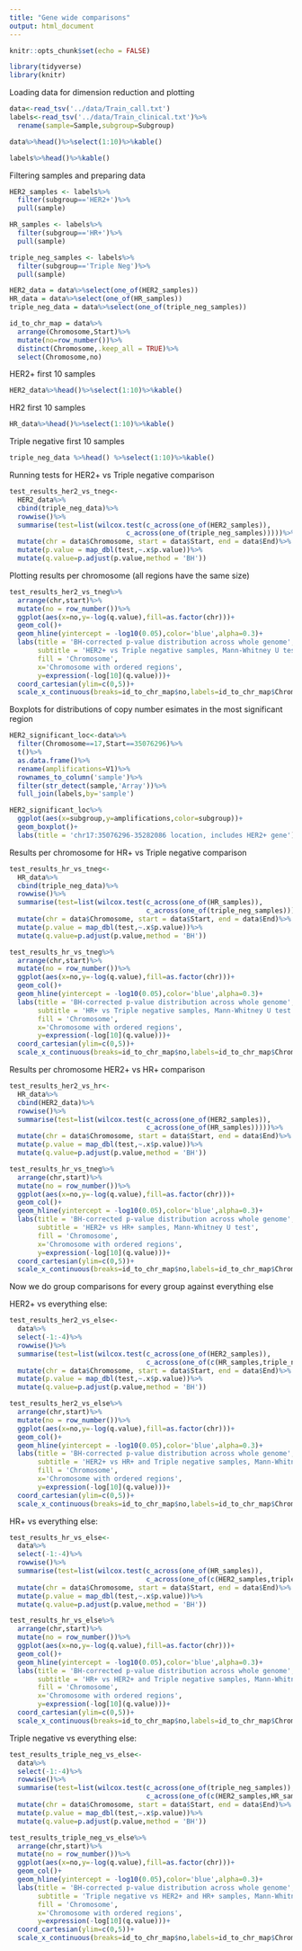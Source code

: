 ```yaml
---
title: "Gene wide comparisons"
output: html_document
---
```


```r
knitr::opts_chunk$set(echo = FALSE)
```

```r
library(tidyverse)
library(knitr)
```

Loading data for dimension reduction and plotting
```r
data<-read_tsv('../data/Train_call.txt')
labels<-read_tsv('../data/Train_clinical.txt')%>%
  rename(sample=Sample,subgroup=Subgroup)
```

```r
data%>%head()%>%select(1:10)%>%kable()
```

```r
labels%>%head()%>%kable()
```

Filtering samples and preparing data
```r
HER2_samples <- labels%>%
  filter(subgroup=='HER2+')%>%
  pull(sample)

HR_samples <- labels%>%
  filter(subgroup=='HR+')%>%
  pull(sample)

triple_neg_samples <- labels%>%
  filter(subgroup=='Triple Neg')%>%
  pull(sample)

HER2_data = data%>%select(one_of(HER2_samples))
HR_data = data%>%select(one_of(HR_samples))
triple_neg_data = data%>%select(one_of(triple_neg_samples))

id_to_chr_map = data%>%
  arrange(Chromosome,Start)%>%
  mutate(no=row_number())%>%
  distinct(Chromosome,.keep_all = TRUE)%>%
  select(Chromosome,no)
```

HER2+ first 10 samples
```r
HER2_data%>%head()%>%select(1:10)%>%kable()
```
HR2 first 10 samples
```r
HR_data%>%head()%>%select(1:10)%>%kable()
```
Triple negative first 10 samples
```r
triple_neg_data %>%head() %>%select(1:10)%>%kable()
```

Running tests for HER2+ vs Triple negative comparison
```r
test_results_her2_vs_tneg<-
  HER2_data%>%
  cbind(triple_neg_data)%>%
  rowwise()%>%
  summarise(test=list(wilcox.test(c_across(one_of(HER2_samples)),
                             c_across(one_of(triple_neg_samples)))))%>%
  mutate(chr = data$Chromosome, start = data$Start, end = data$End)%>%
  mutate(p.value = map_dbl(test,~.x$p.value))%>%
  mutate(q.value=p.adjust(p.value,method = 'BH'))
```
Plotting results per chromosome (all regions have the same size)

```r
test_results_her2_vs_tneg%>%
  arrange(chr,start)%>%
  mutate(no = row_number())%>%
  ggplot(aes(x=no,y=-log(q.value),fill=as.factor(chr)))+
  geom_col()+
  geom_hline(yintercept = -log10(0.05),color='blue',alpha=0.3)+
  labs(title = 'BH-corrected p-value distribution across whole genome',
       subtitle = 'HER2+ vs Triple negative samples, Mann-Whitney U test',
       fill = 'Chromosome',
       x='Chromosome with ordered regions',
       y=expression(-log[10](q.value)))+
  coord_cartesian(ylim=c(0,5))+ 
  scale_x_continuous(breaks=id_to_chr_map$no,labels=id_to_chr_map$Chromosome)
```

Boxplots for distributions of copy number esimates in the most significant region
```r
HER2_significant_loc<-data%>%
  filter(Chromosome==17,Start==35076296)%>%
  t()%>%
  as.data.frame()%>%
  rename(amplifications=V1)%>%
  rownames_to_column('sample')%>%
  filter(str_detect(sample,'Array'))%>%
  full_join(labels,by='sample')

HER2_significant_loc%>%
  ggplot(aes(x=subgroup,y=amplifications,color=subgroup))+
  geom_boxplot()+
  labs(title = 'chr17:35076296-35282086 location, includes HER2+ gene')
```
Results per chromosome for HR+ vs Triple negative comparison
```r
test_results_hr_vs_tneg<-
  HR_data%>%
  cbind(triple_neg_data)%>%
  rowwise()%>%
  summarise(test=list(wilcox.test(c_across(one_of(HR_samples)),
                                  c_across(one_of(triple_neg_samples)))))%>%
  mutate(chr = data$Chromosome, start = data$Start, end = data$End)%>%
  mutate(p.value = map_dbl(test,~.x$p.value))%>%
  mutate(q.value=p.adjust(p.value,method = 'BH'))

test_results_hr_vs_tneg%>%
  arrange(chr,start)%>%
  mutate(no = row_number())%>%
  ggplot(aes(x=no,y=-log(q.value),fill=as.factor(chr)))+
  geom_col()+
  geom_hline(yintercept = -log10(0.05),color='blue',alpha=0.3)+
  labs(title = 'BH-corrected p-value distribution across whole genome',
       subtitle = 'HR+ vs Triple negative samples, Mann-Whitney U test',
       fill = 'Chromosome',
       x='Chromosome with ordered regions',
       y=expression(-log[10](q.value)))+
  coord_cartesian(ylim=c(0,5))+ 
  scale_x_continuous(breaks=id_to_chr_map$no,labels=id_to_chr_map$Chromosome)

```
Results per chromosome HER2+ vs HR+ comparison
```r
test_results_her2_vs_hr<-
  HR_data%>%
  cbind(HER2_data)%>%
  rowwise()%>%
  summarise(test=list(wilcox.test(c_across(one_of(HER2_samples)),
                                  c_across(one_of(HR_samples)))))%>%
  mutate(chr = data$Chromosome, start = data$Start, end = data$End)%>%
  mutate(p.value = map_dbl(test,~.x$p.value))%>%
  mutate(q.value=p.adjust(p.value,method = 'BH'))

test_results_hr_vs_tneg%>%
  arrange(chr,start)%>%
  mutate(no = row_number())%>%
  ggplot(aes(x=no,y=-log(q.value),fill=as.factor(chr)))+
  geom_col()+
  geom_hline(yintercept = -log10(0.05),color='blue',alpha=0.3)+
  labs(title = 'BH-corrected p-value distribution across whole genome',
       subtitle = 'HER2+ vs HR+ samples, Mann-Whitney U test',
       fill = 'Chromosome',
       x='Chromosome with ordered regions',
       y=expression(-log[10](q.value)))+
  coord_cartesian(ylim=c(0,5))+ 
  scale_x_continuous(breaks=id_to_chr_map$no,labels=id_to_chr_map$Chromosome)
```
Now we do group comparisons for every group against everything else

HER2+ vs everything else:
```r
test_results_her2_vs_else<-
  data%>%
  select(-1:-4)%>%
  rowwise()%>%
  summarise(test=list(wilcox.test(c_across(one_of(HER2_samples)),
                                  c_across(one_of(c(HR_samples,triple_neg_samples))))))%>%
  mutate(chr = data$Chromosome, start = data$Start, end = data$End)%>%
  mutate(p.value = map_dbl(test,~.x$p.value))%>%
  mutate(q.value=p.adjust(p.value,method = 'BH'))

test_results_her2_vs_else%>%
  arrange(chr,start)%>%
  mutate(no = row_number())%>%
  ggplot(aes(x=no,y=-log(q.value),fill=as.factor(chr)))+
  geom_col()+
  geom_hline(yintercept = -log10(0.05),color='blue',alpha=0.3)+
  labs(title = 'BH-corrected p-value distribution across whole genome',
       subtitle = 'HER2+ vs HR+ and Triple negative samples, Mann-Whitney U test',
       fill = 'Chromosome',
       x='Chromosome with ordered regions',
       y=expression(-log[10](q.value)))+
  coord_cartesian(ylim=c(0,5))+ 
  scale_x_continuous(breaks=id_to_chr_map$no,labels=id_to_chr_map$Chromosome)
```
HR+ vs everything else:
```r
test_results_hr_vs_else<-
  data%>%
  select(-1:-4)%>%
  rowwise()%>%
  summarise(test=list(wilcox.test(c_across(one_of(HR_samples)),
                                  c_across(one_of(c(HER2_samples,triple_neg_samples))))))%>%
  mutate(chr = data$Chromosome, start = data$Start, end = data$End)%>%
  mutate(p.value = map_dbl(test,~.x$p.value))%>%
  mutate(q.value=p.adjust(p.value,method = 'BH'))

test_results_hr_vs_else%>%
  arrange(chr,start)%>%
  mutate(no = row_number())%>%
  ggplot(aes(x=no,y=-log(q.value),fill=as.factor(chr)))+
  geom_col()+
  geom_hline(yintercept = -log10(0.05),color='blue',alpha=0.3)+
  labs(title = 'BH-corrected p-value distribution across whole genome',
       subtitle = 'HR+ vs HER2+ and Triple negative samples, Mann-Whitney U test',
       fill = 'Chromosome',
       x='Chromosome with ordered regions',
       y=expression(-log[10](q.value)))+
  coord_cartesian(ylim=c(0,5))+ 
  scale_x_continuous(breaks=id_to_chr_map$no,labels=id_to_chr_map$Chromosome)
```
Triple negative vs everything else:

```r
test_results_triple_neg_vs_else<-
  data%>%
  select(-1:-4)%>%
  rowwise()%>%
  summarise(test=list(wilcox.test(c_across(one_of(triple_neg_samples)),
                                  c_across(one_of(c(HER2_samples,HR_samples))))))%>%
  mutate(chr = data$Chromosome, start = data$Start, end = data$End)%>%
  mutate(p.value = map_dbl(test,~.x$p.value))%>%
  mutate(q.value=p.adjust(p.value,method = 'BH'))

test_results_triple_neg_vs_else%>%
  arrange(chr,start)%>%
  mutate(no = row_number())%>%
  ggplot(aes(x=no,y=-log(q.value),fill=as.factor(chr)))+
  geom_col()+
  geom_hline(yintercept = -log10(0.05),color='blue',alpha=0.3)+
  labs(title = 'BH-corrected p-value distribution across whole genome',
       subtitle = 'Triple negative vs HER2+ and HR+ samples, Mann-Whitney U test',
       fill = 'Chromosome',
       x='Chromosome with ordered regions',
       y=expression(-log[10](q.value)))+
  coord_cartesian(ylim=c(0,5))+ 
  scale_x_continuous(breaks=id_to_chr_map$no,labels=id_to_chr_map$Chromosome)
```

